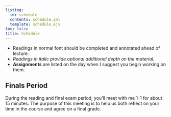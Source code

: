 ```yaml
---
listing: 
  id: schedule
  contents: schedule.yml
  template: schedule.ejs
toc: false
title: Schedule
--- 
```

  
- Readings in normal font should be completed and annotated ahead of lecture. 
- *Readings in italic provide optional additional depth on the material.*   
- **Assignments** are listed on the day when I suggest you begin working on them.     

:::{#schedule}
:::

## Finals Period

During the reading and final exam period, you'll meet with me 1-1 for about 15 minutes. The purpose of this meeting is to help us both reflect on your time in the course and agree on a final grade. 

 
  